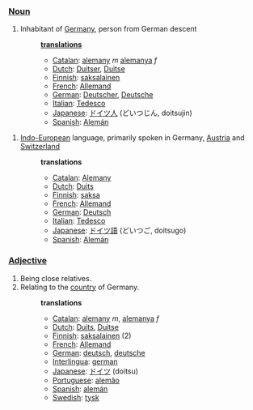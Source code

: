 ===[[Noun]]===
#Inhabitant of [[Germany]], person from German descent
#:'''[[translation]]s'''
#:*[[Catalan]]: [[alemany]] ''m'' [[alemanya]] ''f''
#:*[[Dutch]]: [[Duitser]], [[Duitse]]
#:*[[Finnish]]: [[saksalainen]]
#:*[[French]]: [[Allemand]]
#:*[[German]]: [[Deutscher]], [[Deutsche]]
#:*[[Italian]]: [[Tedesco]]
#:*[[Japanese]]: [[ドイツ人]] (どいつじん, doitsujin)
#:*[[Spanish]]: [[Alemán]]

#[[Indo-European]] language, primarily spoken in Germany, [[Austria]] and [[Switzerland]]
#:'''translations'''
#:*[[Catalan]]: [[Alemany]]
#:*[[Dutch]]: [[Duits]]
#:*[[Finnish]]: [[saksa]]
#:*[[French]]: [[Allemand]]
#:*[[German]]: [[Deutsch]]
#:*[[Italian]]: [[Tedesco]]
#:*[[Japanese]]: [[ドイツ語]] (どいつご, doitsugo)
#:*[[Spanish]]: [[Alemán]]

===[[Adjective]]===
#Being close relatives.
#Relating to the [[country]] of Germany.
#:'''translations'''
#:*[[Catalan]]: [[alemany]] ''m'', [[alemanya]] ''f''
#:*[[Dutch]]: [[Duits]], [[Duitse]]
#:*[[Finnish]]: [[saksalainen]] (2)
#:*[[French]]: [[Allemand]]
#:*[[German]]: [[deutsch]], [[deutsche]]
#:*[[Interlingua]]: [[german]]
#:*[[Japanese]]: [[ドイツ]] (doitsu)
#:*[[Portuguese]]: [[alemão]]
#:*[[Spanish]]: [[alemán]]
#:*[[Swedish]]: [[tysk]]